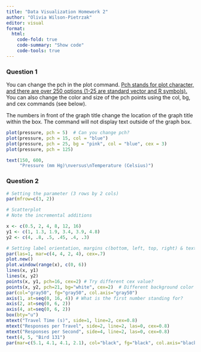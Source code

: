 ```yaml
---
title: "Data Visualization Homework 2"
author: "Olivia Wilson-Pietrzak"
editor: visual
format:
  html:
    code-fold: true
    code-summary: "Show code"
    code-tools: true
---
```


### Question 1

You can change the pch in the plot command. [Pch stands for plot character, and there are over 250 options (1-25 are standard vector and R symbols).](https://r-charts.com/base-r/pch-symbols/) You can also change the color and size of the pch points using the col, bg, and cex commands (see below).

The numbers in front of the graph title change the location of the graph title within the box. The command will not display text outside of the graph box.

```r
plot(pressure, pch = 5)  # Can you change pch?
plot(pressure, pch = 15, col = "blue")
plot(pressure, pch = 25, bg = "pink", col = "blue", cex = 3)
plot(pressure, pch = 125)

text(150, 600, 
     "Pressure (mm Hg)\nversus\nTemperature (Celsius)")
```

### Question 2

```r
# Setting the parameter (3 rows by 2 cols)
par(mfrow=c(3, 2))

# Scatterplot
# Note the incremental additions

x <- c(0.5, 2, 4, 8, 12, 16)
y1 <- c(1, 1.3, 1.9, 3.4, 3.9, 4.8)
y2 <- c(4, .8, .5, .45, .4, .3)

# Setting label orientation, margins c(bottom, left, top, right) & text size
par(las=1, mar=c(4, 4, 2, 4), cex=.7) 
plot.new()
plot.window(range(x), c(0, 6))
lines(x, y1)
lines(x, y2)
points(x, y1, pch=16, cex=2) # Try different cex value?  
points(x, y2, pch=21, bg="white", cex=2)  # Different background color
par(col="gray50", fg="gray50", col.axis="gray50")
axis(1, at=seq(0, 16, 4)) # What is the first number standing for?
axis(2, at=seq(0, 6, 2))
axis(4, at=seq(0, 6, 2))
box(bty="u")
mtext("Travel Time (s)", side=1, line=2, cex=0.8)
mtext("Responses per Travel", side=2, line=2, las=0, cex=0.8)
mtext("Responses per Second", side=4, line=2, las=0, cex=0.8)
text(4, 5, "Bird 131")
par(mar=c(5.1, 4.1, 4.1, 2.1), col="black", fg="black", col.axis="black")

```

```r

```

